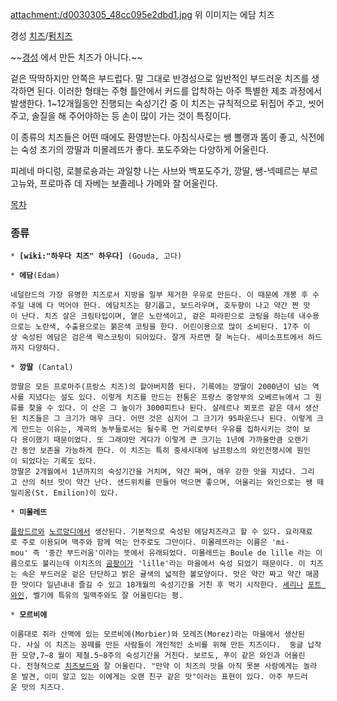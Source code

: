 attachment:/d0030305_48cc095e2dbd1.jpg
위 이미지는 에담 치즈

경성 [[치즈]]/[[펌치즈]]

~~[[경성]] 에서 만든 치즈가 아니다.~~

겉은 딱딱하지만 안쪽은 부드럽다. 말 그대로 반경성으로 일반적인 부드러운 치즈를 생각하면 된다. 이러한 형태는 주형 틀안에서 커드를 압착하는 아주 특별한 제조 과정에서 발생한다. 1~12개월동안 진행되는 숙성기간 중 이 치즈는 규칙적으로 뒤집어 주고, 씻어주고, 솔질을 해 주어야하는 등 손이 많이 가는 것이 특징이다.

이 종류의 치즈들은 어떤 때에도 환영받는다. 아침식사로는 쌩 뽈랭과 똠이 좋고, 식전에는 숙성 초기의 깡딸과 미몰레뜨가 좋다. 포도주와는 다양하게 어울린다.

피레네 마디렁, 로블로숑과는 과일향 나는 사브와 백포도주가, 깡딸, 쌩-넥떼르는 부르고뉴와, 프로마쥬 데 자베는 보졸레나 가메와 잘 어울린다.

[[목차]]

=== 종류 === 

 * '''[wiki:"하우다 치즈" 하우다]''' (Gouda, 고다)


 * '''에담'''(Edam)

 네덜란드의 가장 유명한 치즈로서 지방을 일부 제거한 우유로 만든다. 이 때문에 개봉 후 수주일 내에 다 먹어야 한다. 에담치즈는 향기롭고, 보드라우며, 호두향이 나고 약간 짠 맛이 난다. 치즈 살은 크림타입이며, 옅은 노란색이고, 겉은 파라핀으로 코팅을 하는데 내수용으로는 노란색, 수출용으로는 붉은색 코팅을 한다. 어린이용으로 많이 소비된다. 17주 이상 숙성된 에담은 검은색 왁스코팅이 되어있다. 잘게 자르면 잘 녹는다. 세미소프트에서 하드까지 다양하다.

 * '''깡딸''' (Cantal)

 깡딸은 모든 프로마주(프랑스 치즈)의 할아버지쯤 된다. 기록에는 깡딸이 2000년이 넘는 역사를 지녔다는 설도 있다. 이렇게 치즈를 만드는 전통은 프랑스 중앙부의 오베르뉴에서 그 원류를 찾을 수 있다. 이 산은 그 높이가 3000피트나 된다. 살레르나 뵈포르 같은 데서 생산된 치즈들은 그 크기가 매우 크다. 어떤 것은 심지어 그 크기가 95파운드나 된다. 이렇게 크게 만드는 이유는, 계곡의 농부들로서는 될수록 먼 거리로부터 우유를 집하시키는 것이 보다 용이했기 때문이었다. 또 그래야만 게다가 이렇게 큰 크기는 1년에 가까울만큼 오랜기간 동안 보존을 가능하게 한다. 이 치즈는 특히 중세시대에 남프랑스의 와인전쟁시에 원인이 되었다는 기록도 있다.
 깡딸은 2개월에서 1년까지의 숙성기간을 거치며, 약간 짜며, 매우 강한 맛을 지녔다. 그리고 산의 허브 맛이 약간 난다. 샌드위치를 만들어 먹으면 좋으며, 어울리는 와인으로는 쌩 떼밀리옹(St. Emilion)이 있다.

 * '''미몰레뜨''' 

 [[플랑드르]]와 [[노르망디]]에서 생산된다. 기본적으로 숙성된 에담치즈라고 할 수 있다. 요리재료로 주로 이용되며 맥주와 함께 먹는 안주로도 그만이다. 미몰레뜨라는 이름은 'mi-mou' 즉 '중간 부드러움'이라는 뜻에서 유래되었다. 미몰레뜨는 Boule de lille 라는 이름으로도 불리는데 이치즈의 [[곰팡이]]가 'lille'라는 마을에서 숙성 되었기 때문이다. 이 치즈는 속은 부드러운 겉은 단단하고 밝은 귤색의 넓적한 볼모양이다. 맛은 약간 짜고 약간 매콤한 맛이다 일년내내 즐길 수 있고 18개월의 숙성기간을 거친 후 먹기 시작한다. [[셰리]]나 [[포트 와인]], 벨기에 특유의 밀맥주와도 잘 어울린다는 평.

 * '''모르비에''' 

 이름대로 쥐라 산맥에 있는 모르비에(Morbier)와 모레즈(Morez)라는 마을에서 생산된다. 사실 이 치즈는 꽁떼를 만든 사람들이 개인적인 소비를 위해 만든 치즈이다.  둥글 납작한 모양,7~8 월이 제철.5~8주의 숙성기간을 거친다. 보르도, 푸이 같은 와인과 어울린다. 전형적으로 [[치즈보드]]와 잘 어울린다. "만약 이 치즈의 맛을 아직 못본 사람에게는 놀라운 발견, 이미 알고 있는 이에게는 오랜 친구 같은 맛"이라는 표현이 있다. 아주 부드러운 맛의 치즈다.
